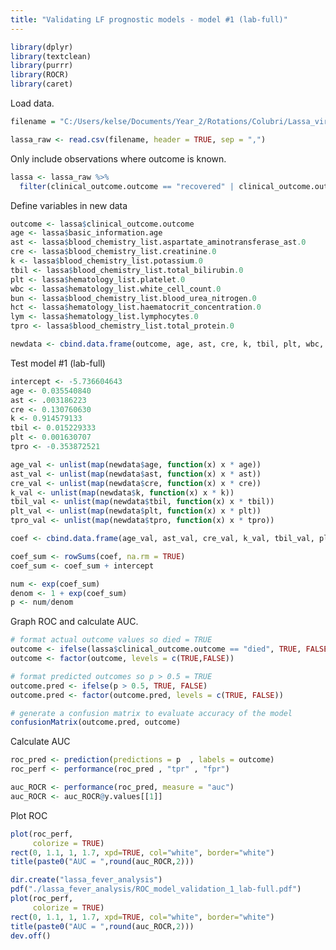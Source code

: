 ```yaml
---
title: "Validating LF prognostic models - model #1 (lab-full)"
---
```


```r
library(dplyr) 
library(textclean)
library(purrr)
library(ROCR)
library(caret)
```

Load data.

```r
filename = "C:/Users/kelse/Documents/Year_2/Rotations/Colubri/Lassa_virus/practice_data/commcare-randomized-data-2018-2020.csv"

lassa_raw <- read.csv(filename, header = TRUE, sep = ",")
```

Only include observations where outcome is known.

```r
lassa <- lassa_raw %>%
  filter(clinical_outcome.outcome == "recovered" | clinical_outcome.outcome == "died")
```

Define variables in new data
```r
outcome <- lassa$clinical_outcome.outcome
age <- lassa$basic_information.age
ast <- lassa$blood_chemistry_list.aspartate_aminotransferase_ast.0
cre <- lassa$blood_chemistry_list.creatinine.0
k <- lassa$blood_chemistry_list.potassium.0
tbil <- lassa$blood_chemistry_list.total_bilirubin.0
plt <- lassa$hematology_list.platelet.0
wbc <- lassa$hematology_list.white_cell_count.0
bun <- lassa$blood_chemistry_list.blood_urea_nitrogen.0
hct <- lassa$hematology_list.haematocrit_concentration.0
lym <- lassa$hematology_list.lymphocytes.0
tpro <- lassa$blood_chemistry_list.total_protein.0

newdata <- cbind.data.frame(outcome, age, ast, cre, k, tbil, plt, wbc, bun, hct, lym, tpro)
```

Test model #1 (lab-full)

```r
intercept <- -5.736604643 
age <- 0.035540840 
ast <- .003186223 
cre <- 0.130760630 
k <- 0.914579133 
tbil <- 0.015229333 
plt <- 0.001630707
tpro <- -0.353872521

age_val <- unlist(map(newdata$age, function(x) x * age))
ast_val <- unlist(map(newdata$ast, function(x) x * ast))
cre_val <- unlist(map(newdata$cre, function(x) x * cre))
k_val <- unlist(map(newdata$k, function(x) x * k))
tbil_val <- unlist(map(newdata$tbil, function(x) x * tbil))
plt_val <- unlist(map(newdata$plt, function(x) x * plt))
tpro_val <- unlist(map(newdata$tpro, function(x) x * tpro))

coef <- cbind.data.frame(age_val, ast_val, cre_val, k_val, tbil_val, plt_val, tpro_val)

coef_sum <- rowSums(coef, na.rm = TRUE)
coef_sum <- coef_sum + intercept
```

```r
num <- exp(coef_sum)
denom <- 1 + exp(coef_sum)
p <- num/denom
```

Graph ROC and calculate AUC.

```r
# format actual outcome values so died = TRUE
outcome <- ifelse(lassa$clinical_outcome.outcome == "died", TRUE, FALSE)
outcome <- factor(outcome, levels = c(TRUE,FALSE))

# format predicted outcomes so p > 0.5 = TRUE
outcome.pred <- ifelse(p > 0.5, TRUE, FALSE)
outcome.pred <- factor(outcome.pred, levels = c(TRUE, FALSE))

# generate a confusion matrix to evaluate accuracy of the model 
confusionMatrix(outcome.pred, outcome)
```


Calculate AUC

```r
roc_pred <- prediction(predictions = p  , labels = outcome)
roc_perf <- performance(roc_pred , "tpr" , "fpr")

auc_ROCR <- performance(roc_pred, measure = "auc")
auc_ROCR <- auc_ROCR@y.values[[1]]
```

Plot ROC

```r
plot(roc_perf,
     colorize = TRUE)
rect(0, 1.1, 1, 1.7, xpd=TRUE, col="white", border="white")
title(paste0("AUC = ",round(auc_ROCR,2)))

dir.create("lassa_fever_analysis")
pdf("./lassa_fever_analysis/ROC_model_validation_1_lab-full.pdf")
plot(roc_perf,
     colorize = TRUE)
rect(0, 1.1, 1, 1.7, xpd=TRUE, col="white", border="white")
title(paste0("AUC = ",round(auc_ROCR,2)))
dev.off()
```